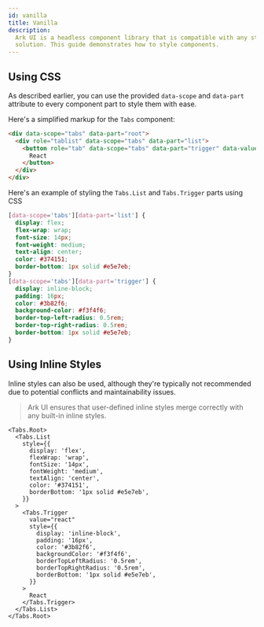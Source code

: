 ```yaml
---
id: vanilla
title: Vanilla
description:
  Ark UI is a headless component library that is compatible with any styling
  solution. This guide demonstrates how to style components.
---
```


## Using CSS

As described earlier, you can use the provided `data-scope` and `data-part`
attribute to every component part to style them with ease.

Here's a simplified markup for the `Tabs` component:

```html
<div data-scope="tabs" data-part="root">
  <div role="tablist" data-scope="tabs" data-part="list">
    <button role="tab" data-scope="tabs" data-part="trigger" data-value="react">
      React
    </button>
  </div>
</div>
```

Here's an example of styling the `Tabs.List` and `Tabs.Trigger` parts using CSS

```css
[data-scope='tabs'][data-part='list'] {
  display: flex;
  flex-wrap: wrap;
  font-size: 14px;
  font-weight: medium;
  text-align: center;
  color: #374151;
  border-bottom: 1px solid #e5e7eb;
}
[data-scope='tabs'][data-part='trigger'] {
  display: inline-block;
  padding: 16px;
  color: #3b82f6;
  background-color: #f3f4f6;
  border-top-left-radius: 0.5rem;
  border-top-right-radius: 0.5rem;
  border-bottom: 1px solid #e5e7eb;
}
```

## Using Inline Styles

Inline styles can also be used, although they're typically not recommended due
to potential conflicts and maintainability issues.

> Ark UI ensures that user-defined inline styles merge correctly with any
> built-in inline styles.

```tsx
<Tabs.Root>
  <Tabs.List
    style={{
      display: 'flex',
      flexWrap: 'wrap',
      fontSize: '14px',
      fontWeight: 'medium',
      textAlign: 'center',
      color: '#374151',
      borderBottom: '1px solid #e5e7eb',
    }}
  >
    <Tabs.Trigger
      value="react"
      style={{
        display: 'inline-block',
        padding: '16px',
        color: '#3b82f6',
        backgroundColor: '#f3f4f6',
        borderTopLeftRadius: '0.5rem',
        borderTopRightRadius: '0.5rem',
        borderBottom: '1px solid #e5e7eb',
      }}
    >
      React
    </Tabs.Trigger>
  </Tabs.List>
</Tabs.Root>
```
